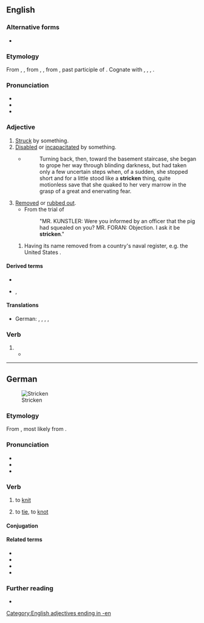 {{also|Stricken}}
==English==
{{wikipedia}}

===Alternative forms===
* {{alter|en|striken||obsolete}}

===Etymology===
From {{inh|en|enm|striken}}, {{m|enm|ystriken}}, from {{inh|en|ang|stricen}}, {{m|ang|ġestricen}}, from {{inh|en|gem-pro|*strikanaz}}, past participle of {{der|en|gem-pro|*strīkaną|t=to strike}}. Cognate with {{cog|stq|strieken}}, {{cog|nl|gestreken}}, {{cog|nds-de|streken}}, {{cog|de|gestrichen}}.

===Pronunciation===
* {{IPA|/ˈstɹɪkən/|lang=en}}
* {{audio|En-us-stricken.ogg|Audio (US)|lang=en}}
* {{rhymes|ɪkən|lang=en}}

===Adjective===
{{en-adj}}

# [[struck|Struck]] by something. {{rfex|lang=en}}
# [[disabled|Disabled]] or [[incapacitated]] by something.
#* {{RQ:Vance Nobody|III}}
#*: Turning back, then, toward the basement staircase, she began to grope her way through blinding darkness, but had taken only a few uncertain steps when, of a sudden, she stopped short and for a little stood like a '''stricken''' thing, quite motionless save that she quaked to her very marrow in the grasp of a great and enervating fear.
# [[removed|Removed]] or [[rubbed out]].
#* From the trial of {{:w:Pigasus (politics)}}
#*: "MR. KUNSTLER: Were you informed by an officer that the pig had squealed on you? MR. FORAN: Objection. I ask it be '''stricken'''."
## {{lb|en|warships}} Having its name removed from a country's naval register, e.g. the United States {{w|Naval Vessel Register}}.

====Derived terms====
* {{l|en|poverty-stricken}}
* {{l|en|terror-stricken}}, {{l|en|terrorstricken}}

====Translations====
{{trans-top|[[struck|Struck]] by something}}
* German: {{t+|de|ergriffen}}, {{t+|de|heimgesucht}}, {{t+|de|betroffen}}, {{t+|de|verwundet}}, {{t+|de|gedrückt}}
{{trans-mid}}
{{trans-bottom}}

===Verb===
{{head|en|verb form}}

# {{past participle of|strike|lang=en|nocat=1}}
#* {{quote-book|lang=en|year=1913|author=[[w:Robert Barr (writer)|Robert Barr]]
|chapter=4|title=[http://openlibrary.org/works/OL1796924W Lord Stranleigh Abroad]
|passage=Nothing could be more business-like than the construction of the stout dams, and nothing more gently rural than the limpid lakes, with the grand old forest trees marshalled round their margins like a veteran army that had marched down to drink, only to be '''stricken''' motionless at the water’s edge.}}

[[Category:English adjectives ending in -en]]

----

==German==
[[File:Albert Anker Sitzende Bäuerin beim Stricken 1904.jpg|thumb|right|Stricken]]

===Etymology===
From {{inh|de|goh|stric}}, most likely from {{der|de|ine-pro|*streyg-||line}}.

===Pronunciation===
* {{IPA|/ˈʃtʀɪkŋ̩/|/ˈʃtʀɪkən/|lang=de}}
* {{audio|De-at-stricken.ogg|Audio (Austria)|lang=de}}
* {{audio|De-stricken.ogg|Audio|lang=de}}

===Verb===
{{de-verb-weak|strickt|strickte|gestrickt}}

# to [[knit]]
#: {{syn|de|lismen|q1=Switzerland}}
# {{lb|de|now|rare|or|figurative}} to [[tie]], to [[knot]]

====Conjugation====
{{de-conj-weak|strick|gestrickt|h}}

====Related terms====
* {{l|de|Strick}}
* {{l|de|verstricken}}
* {{l|de|bestricken}}
* {{l|de|umstricken}}

===Further reading===
* {{R:Duden}}